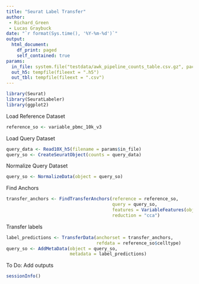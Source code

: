 ```yaml
---
title: "Seurat Label Transfer"
author: 
 - Richard_Green
 - Lucas Graybuck
date: "`r format(Sys.time(), '%Y-%m-%d')`"
output:
  html_document:
    df_print: paged
    self_contained: true
params:
  in_file: system.file("testdata/awk_pipeline_counts_table.csv.gz", package = "HTOparser")
  out_h5: tempfile(fileext = ".h5")
  out_tbl: tempfile(fileext = ".csv")
---
```


```r
library(Seurat)
library(SeuratLabeler)
library(ggplot2)
```

Load Reference Dataset
```r
reference_so <- variable_pbmc_10k_v3
```

Load Query Dataset
```r
query_data <- Read10X_h5(filename = params$in_file)
query_so <- CreateSeuratObject(counts = query_data)
```

Normalize Query Dataset
```r
query_so <- NormalizeData(object = query_so)
```

Find Anchors
```r
transfer_anchors <- FindTransferAnchors(reference = reference_so,
                                        query = query_so,
                                        features = VariableFeatures(object = reference_so),
                                        reduction = "cca")
```

Transfer labels
```r
label_predictions <- TransferData(anchorset = transfer_anchors,
                                  refdata = reference_so$celltype)
query_so <- AddMetaData(object = query_so,
                        metadata = label_predictions)
```

To Do: Add outputs

```r
sessionInfo()
```
